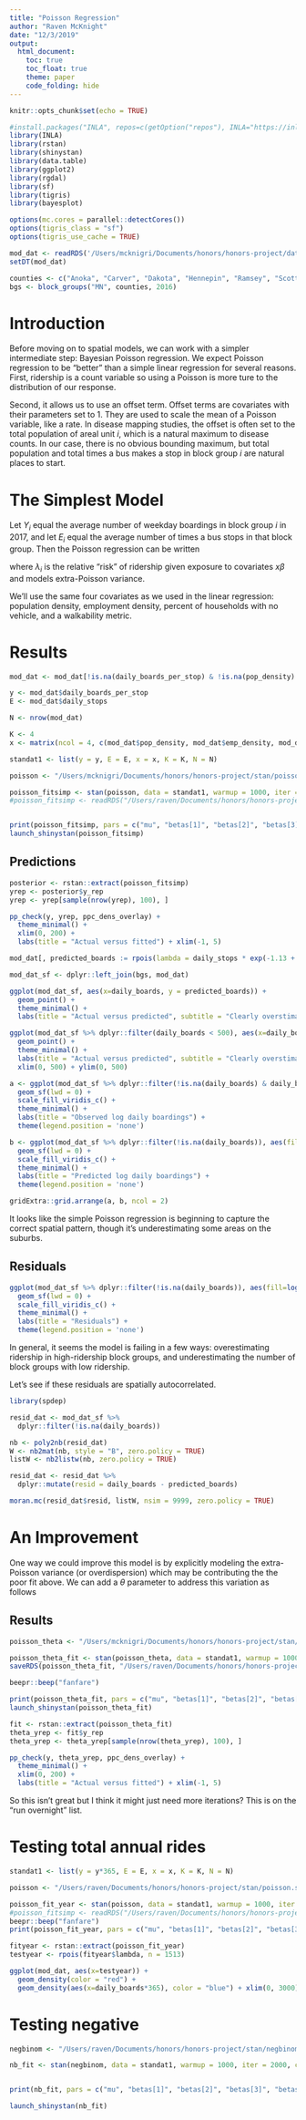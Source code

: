 ```yaml
---
title: "Poisson Regression"
author: "Raven McKnight"
date: "12/3/2019"
output: 
  html_document: 
    toc: true
    toc_float: true
    theme: paper
    code_folding: hide
---
```


```r
knitr::opts_chunk$set(echo = TRUE)

#install.packages("INLA", repos=c(getOption("repos"), INLA="https://inla.r-inla-download.org/R/stable"), dep=TRUE)
library(INLA)
library(rstan)
library(shinystan)
library(data.table)
library(ggplot2)
library(rgdal)
library(sf)
library(tigris)
library(bayesplot)

options(mc.cores = parallel::detectCores())
options(tigris_class = "sf")
options(tigris_use_cache = TRUE)

mod_dat <- readRDS('/Users/mcknigri/Documents/honors/honors-project/data/modeling-dat/p_dat_scaled.RDS')
setDT(mod_dat)

counties <- c("Anoka", "Carver", "Dakota", "Hennepin", "Ramsey", "Scott", "Washington")
bgs <- block_groups("MN", counties, 2016)
```

# Introduction

Before moving on to spatial models, we can work with a simpler intermediate step: Bayesian Poisson regression. We expect Poisson regression to be "better" than a simple linear regression for several reasons. First, ridership is a count variable so using a Poisson is more ture to the distribution of our response.

Second, it allows us to use an offset term. Offset terms are covariates with their parameters set to 1. They are used to scale the mean of a Poisson variable, like a rate. In disease mapping studies, the offset is often set to the total population of areal unit $i$, which is a natural maximum to disease counts. In our case, there is no obvious bounding maximum, but total population and total times a bus makes a stop in block group $i$ are natural places to start. 

# The Simplest Model

Let $Y_i$ equal the average number of weekday boardings in block group $i$ in 2017, and let $E_i$ equal the average number of times a bus stops in that block group. Then the Poisson regression can be written

\begin{align}
Y_i & \sim \text{Poisson}(E_i\lambda_i) \\
\eta_i = log(\lambda_i) &= \mu + \sum_{n=1}^{4}x_n\beta\\
\theta & \sim N(0, 1)
\end{align}

where $\lambda_i$ is the relative "risk" of ridership given exposure to covariates $x\beta$ and \theta models extra-Poisson variance. 

We'll use the same four covariates as we used in the linear regression: population density, employment density, percent of households with no vehicle, and a walkability metric. 

# Results

```r
mod_dat <- mod_dat[!is.na(daily_boards_per_stop) & !is.na(pop_density) & !is.na(emp_density) & !is.na(perc_no_veh) & !is.na(walkability) & !is.na(daily_stops)]

y <- mod_dat$daily_boards_per_stop
E <- mod_dat$daily_stops

N <- nrow(mod_dat)

K <- 4
x <- matrix(ncol = 4, c(mod_dat$pop_density, mod_dat$emp_density, mod_dat$perc_no_veh, mod_dat$walkability))

standat1 <- list(y = y, E = E, x = x, K = K, N = N)

poisson <- "/Users/mcknigri/Documents/honors/honors-project/stan/poisson.stan"

poisson_fitsimp <- stan(poisson, data = standat1, warmup = 1000, iter = 2000)
#poisson_fitsimp <- readRDS("/Users/raven/Documents/honors/honors-project/fits/poisson_fitsimp.RDS")


print(poisson_fitsimp, pars = c("mu", "betas[1]", "betas[2]", "betas[3]", "betas[4]"), probs=c(0.025, 0.5, 0.975))
launch_shinystan(poisson_fitsimp)
```



## Predictions
```r
posterior <- rstan::extract(poisson_fitsimp)
yrep <- posterior$y_rep
yrep <- yrep[sample(nrow(yrep), 100), ]

pp_check(y, yrep, ppc_dens_overlay) + 
  theme_minimal() +
  xlim(0, 200) +
  labs(title = "Actual versus fitted") + xlim(-1, 5)
```


```r
mod_dat[, predicted_boards := rpois(lambda = daily_stops * exp(-1.13 + 0.06*pop_density + 0.04*emp_density + 0.16*perc_no_veh), n = nrow(mod_dat))]

mod_dat_sf <- dplyr::left_join(bgs, mod_dat)

ggplot(mod_dat_sf, aes(x=daily_boards, y = predicted_boards)) +
  geom_point() +
  theme_minimal() +
  labs(title = "Actual versus predicted", subtitle = "Clearly overstimating outliers") 

ggplot(mod_dat_sf %>% dplyr::filter(daily_boards < 500), aes(x=daily_boards, y = predicted_boards)) +
  geom_point() +
  theme_minimal() +
  labs(title = "Actual versus predicted", subtitle = "Clearly overstimating outliers") +
  xlim(0, 500) + ylim(0, 500)
```

```r
a <- ggplot(mod_dat_sf %>% dplyr::filter(!is.na(daily_boards) & daily_boards != 0), aes(fill=log(daily_boards))) + 
  geom_sf(lwd = 0) +
  scale_fill_viridis_c() + 
  theme_minimal() +
  labs(title = "Observed log daily boardings") +
  theme(legend.position = 'none')

b <- ggplot(mod_dat_sf %>% dplyr::filter(!is.na(daily_boards)), aes(fill=log(predicted_boards))) + 
  geom_sf(lwd = 0) +
  scale_fill_viridis_c() + 
  theme_minimal() +
  labs(title = "Predicted log daily boardings") +
  theme(legend.position = 'none')

gridExtra::grid.arrange(a, b, ncol = 2)
```

It looks like the simple Poisson regression is beginning to capture the correct spatial pattern, though it's underestimating some areas on the suburbs. 

## Residuals

```r
ggplot(mod_dat_sf %>% dplyr::filter(!is.na(daily_boards)), aes(fill=log(daily_boards) - log(predicted_boards))) + 
  geom_sf(lwd = 0) +
  scale_fill_viridis_c() + 
  theme_minimal() +
  labs(title = "Residuals") +
  theme(legend.position = 'none')
```

In general, it seems the model is failing in a few ways: overestimating ridership in high-ridership block groups, and underestimating the number of block groups with low ridership. 

Let's see if these residuals are spatially autocorrelated. 

```r
library(spdep)

resid_dat <- mod_dat_sf %>% 
  dplyr::filter(!is.na(daily_boards))

nb <- poly2nb(resid_dat)
W <- nb2mat(nb, style = "B", zero.policy = TRUE)
listW <- nb2listw(nb, zero.policy = TRUE)

resid_dat <- resid_dat %>%
  dplyr::mutate(resid = daily_boards - predicted_boards)

moran.mc(resid_dat$resid, listW, nsim = 9999, zero.policy = TRUE)
```

# An Improvement

One way we could improve this model is by explicitly modeling the extra-Poisson variance (or overdispersion) which may be contributing the the poor fit above. We can add a $\theta$ parameter to address this variation as follows

\begin{align}
Y_i & \sim \text{Poisson}(E_i\lambda_i) \\
\eta_i = log(\lambda_i) &= \mu + \sum_{n=1}^{4}x_n\beta + \theta \\
\theta & \sim N(0, 1)
\end{align}

## Results

```r
poisson_theta <- "/Users/mcknigri/Documents/honors/honors-project/stan/poisson_theta.stan"

poisson_theta_fit <- stan(poisson_theta, data = standat1, warmup = 1000, iter = 2000)
saveRDS(poisson_theta_fit, "/Users/raven/Documents/honors/honors-project/stan/poisson_theta_test.stan")

beepr::beep("fanfare")

print(poisson_theta_fit, pars = c("mu", "betas[1]", "betas[2]", "betas[3]", "betas[4]", "theta[5]", "eta[5]", "lambda[5]"), probs=c(0.025, 0.5, 0.975))
launch_shinystan(poisson_theta_fit)
```

```r
fit <- rstan::extract(poisson_theta_fit)
theta_yrep <- fit$y_rep
theta_yrep <- theta_yrep[sample(nrow(theta_yrep), 100), ]

pp_check(y, theta_yrep, ppc_dens_overlay) + 
  theme_minimal() +
  xlim(0, 200) +
  labs(title = "Actual versus fitted") + xlim(-1, 5)
```

So this isn't great but I think it might just need more iterations? This is on the "run overnight" list. 

# Testing total annual rides

```r
standat1 <- list(y = y*365, E = E, x = x, K = K, N = N)

poisson <- "/Users/raven/Documents/honors/honors-project/stan/poisson.stan"

poisson_fit_year <- stan(poisson, data = standat1, warmup = 1000, iter = 2000)
#poisson_fitsimp <- readRDS("/Users/raven/Documents/honors/honors-project/fits/poisson_fitsimp.RDS")
beepr::beep("fanfare")
print(poisson_fit_year, pars = c("mu", "betas[1]", "betas[2]", "betas[3]", "betas[4]"), probs=c(0.025, 0.5, 0.975))
```

```r
fityear <- rstan::extract(poisson_fit_year)
testyear <- rpois(fityear$lambda, n = 1513) 

ggplot(mod_dat, aes(x=testyear)) +
  geom_density(color = "red") +
  geom_density(aes(x=daily_boards*365), color = "blue") + xlim(0, 3000)
```

# Testing negative 

```r
negbinom <- "/Users/raven/Documents/honors/honors-project/stan/negbinom.stan"

nb_fit <- stan(negbinom, data = standat1, warmup = 1000, iter = 2000, control = list(adapt_delta = 0.99))


print(nb_fit, pars = c("mu", "betas[1]", "betas[2]", "betas[3]", "betas[4]", "eta[5]", "lambda[5]", "scale"), probs=c(0.025, 0.5, 0.975))

launch_shinystan(nb_fit)
```


